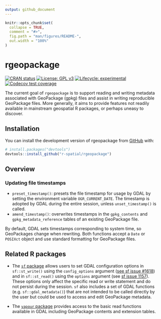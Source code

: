 ```yaml
---
output: github_document
---
```


<!-- README.md is generated from README.Rmd. Please edit that file -->

```r
knitr::opts_chunk$set(
  collapse = TRUE,
  comment = "#>",
  fig.path = "man/figures/README-",
  out.width = "100%"
)
```

# rgeopackage

<!-- badges: start -->
[![CRAN status](https://www.r-pkg.org/badges/version/rgeopackage)](https://CRAN.R-project.org/package=rgeopackage)
[![License: GPL v3](https://img.shields.io/badge/License-GPLv3-blue.svg)](https://www.gnu.org/licenses/gpl-3.0)
[![Lifecycle: experimental](https://img.shields.io/badge/lifecycle-experimental-orange.svg)](https://lifecycle.r-lib.org/articles/stages.html#experimental)
[![Codecov test coverage](https://codecov.io/gh/r-spatial/rgeopackage/branch/main/graph/badge.svg)](https://app.codecov.io/gh/r-spatial/rgeopackage?branch=main)
<!-- badges: end -->

The current goal of `rgeopackage` is to support reading and writing metadata associated with GeoPackage (gpkg) files and assist in writing reproducible GeoPackage files.
More generally, it aims to provide features not readily available in mainstream geospatial R packages, or perhaps uneasy to discover.

## Installation

You can install the development version of rgeopackage from [GitHub](https://github.com/) with:

``` r
# install.packages("devtools")
devtools::install_github("r-spatial/rgeopackage")
```

## Overview

### Updating file timestamps

- `preset_timestamp()`: presets the file timestamp for usage by GDAL by setting the environment variable `OGR_CURRENT_DATE`.
The timestamp is adopted by GDAL during the entire session, unless `unset_timestamp()` is called.
- `amend_timestamp()`: overwrites timestamps in the `gpkg_contents` and `gpkg_metadata_reference` tables of an existing GeoPackage file.

By default, GDAL sets timestamps corresponding to system time, so GeoPackages change when rewriting. Both functions accept a `Date` or `POSIXct` object and use standard formatting for GeoPackage files.

## Related R packages

- The [`sf` package](https://r-spatial.github.io/sf/) allows users to set GDAL configuration options in `sf::st_write()` using the `config_options` argument ([see sf issue #1618](https://github.com/r-spatial/sf/issues/1618#issuecomment-811231056)) and in `sf::st_read()` using the `options` argument (see [sf issue 1157](https://github.com/r-spatial/sf/issues/1157)). These options only affect the specific read or write statement and do not persist during the session. `sf` also includes a set of GDAL functions (e.g. `sf::gdal_metadata()`) that are not intended to be called directly by the user but could be used to access and edit GeoPackage metadata.

- The [`vapour` package](https://hypertidy.github.io/vapour/index.html) provides access to the basic read functions available in GDAL including GeoPackage contents and extension tables.
